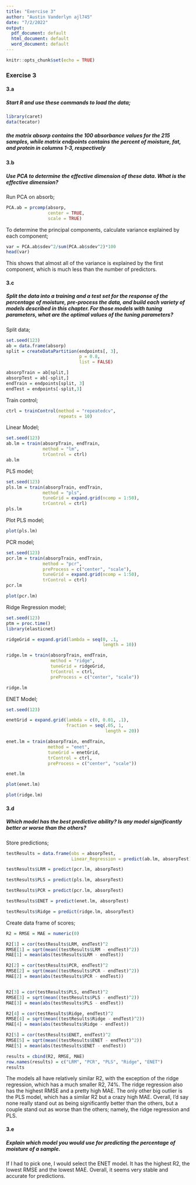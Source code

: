 ```yaml
---
title: "Exercise 3"
author: "Austin Vanderlyn ajl745"
date: "7/2/2022"
output:
  pdf_document: default
  html_document: default
  word_document: default
---
```


```r
knitr::opts_chunk$set(echo = TRUE)
```

### Exercise 3

#### 3.a

##### Start R and use these commands to load the data;

```r
library(caret)
data(tecator)
```

##### the matrix absorp contains the 100 absorbance values for the 215 samples, while matrix endpoints contains the percent of moisture, fat, and protein in columns 1-3, respectively


#### 3.b

##### Use PCA to determine the effective dimension of these data. What is the effective dimension?

Run PCA on absorb;
```r
PCA.ab = prcomp(absorp,
                center = TRUE,
                scale = TRUE)
```


To determine the principal components, calculate variance explained by each component;
```r
var = PCA.ab$sdev^2/sum(PCA.ab$sdev^2)*100
head(var)
```

This shows that almost all of the variance is explained by the first component, which is much less than the number of predictors.


#### 3.c

##### Split the data into a training and a test set for the response of the percentage of moisture, pre-process the data, and build each variety of models described in this chapter. For those models with tuning parameters, what are the optimal values of the tuning parameters?

Split data;
```r
set.seed(123)
ab = data.frame(absorp)
split = createDataPartition(endpoints[, 3],
                            p = 0.8,
                            list = FALSE)

absorpTrain = ab[split,]
absorpTest = ab[-split,]
endTrain = endpoints[split, 3]
endTest = endpoints[-split,3]

```


Train control;
```r
ctrl = trainControl(method = "repeatedcv",
                    repeats = 10)
```


Linear Model;
```r
set.seed(123)
ab.lm = train(absorpTrain, endTrain,
              method = "lm",
              trControl = ctrl)
ab.lm
```



PLS model;
```r
set.seed(123)
pls.lm = train(absorpTrain, endTrain,
              method = "pls",
              tuneGrid = expand.grid(ncomp = 1:50),
              trControl = ctrl)
pls.lm
```

Plot PLS model;
```r
plot(pls.lm)
```


PCR model;
```r
set.seed(123)
pcr.lm = train(absorpTrain, endTrain,
              method = "pcr",
              preProcess = c("center", "scale"),
              tuneGrid = expand.grid(ncomp = 1:50),
              trControl = ctrl)
pcr.lm
```


```r
plot(pcr.lm)
```


Ridge Regression model;
```r
set.seed(123)
ptm = proc.time()
library(elasticnet)

ridgeGrid = expand.grid(lambda = seq(0, .1, 
                                     length = 10))

ridge.lm = train(absorpTrain, endTrain,
                 method = "ridge",
                 tuneGrid = ridgeGrid,
                 trControl = ctrl,
                 preProcess = c("center", "scale"))

ridge.lm
```


ENET Model;
```r
set.seed(123)

enetGrid = expand.grid(lambda = c(0, 0.01, .1),
                       fraction = seq(.05, 1,
                                      length = 20))

enet.lm = train(absorpTrain, endTrain,
                method = "enet",
                tuneGrid = enetGrid,
                trControl = ctrl,
                preProcess = c("center", "scale"))

enet.lm

```


```r
plot(enet.lm)
```

```r
plot(ridge.lm)
```


#### 3.d

##### Which model has the best predictive ability? Is any model significantly better or worse than the others?


Store predictions;
```r
testResults = data.frame(obs = absorpTest,
                         Linear_Regression = predict(ab.lm, absorpTest))

testResults$LRM = predict(pcr.lm, absorpTest)

testResults$PLS = predict(pls.lm, absorpTest)

testResults$PCR = predict(pcr.lm, absorpTest)

testResults$ENET = predict(enet.lm, absorpTest)

testResults$Ridge = predict(ridge.lm, absorpTest)

```


Create data frame of scores;
```r
R2 = RMSE = MAE = numeric(0)

R2[1] = cor(testResults$LRM, endTest)^2
RMSE[1] = sqrt(mean((testResults$LRM - endTest)^2))
MAE[1] = mean(abs(testResults$LRM - endTest))

R2[2] = cor(testResults$PCR, endTest)^2
RMSE[2] = sqrt(mean((testResults$PCR - endTest)^2))
MAE[2] = mean(abs(testResults$PCR - endTest))


R2[3] = cor(testResults$PLS, endTest)^2
RMSE[3] = sqrt(mean((testResults$PLS - endTest)^2))
MAE[3] = mean(abs(testResults$PLS - endTest))

R2[4] = cor(testResults$Ridge, endTest)^2
RMSE[4] = sqrt(mean((testResults$Ridge - endTest)^2))
MAE[4] = mean(abs(testResults$Ridge - endTest))

R2[5] = cor(testResults$ENET, endTest)^2
RMSE[5] = sqrt(mean((testResults$ENET - endTest)^2))
MAE[5] = mean(abs(testResults$ENET - endTest))

results = cbind(R2, RMSE, MAE)
row.names(results) = c("LRM", "PCR", "PLS", "Ridge", "ENET")
results
```

The models all have relatively similar R2, with the exception of the ridge regression, which has a much smaller R2, 74%. The ridge regression also has the highest RMSE and a pretty high MAE. The only other big outlier is the PLS model, which has a similar R2 but a crazy high MAE. Overall, I'd say none really stand out as being significantly better than the others, but a couple stand out as worse than the others; namely, the ridge regression and PLS. 


#### 3.e

##### Explain which model you would use for predicting the percentage of moisture of a sample.

If I had to pick one, I would select the ENET model. It has the highest R2, the lowest RMSE and the lowest MAE. Overall, it seems very stable and accurate for predictions.















